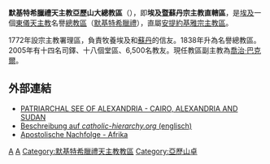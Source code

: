 {{Infobox Roman Catholic diocese
|jurisdiction     = 總教區
|name             = 亞歷山大
|latin= Archieparchia Alexandrina Melchitarum
|image =
|caption =
|location = 埃及和[[蘇丹|蘇丹]]
|territory =
|population = 6,500
|rite = [[默基特希臘禮天主教會|默基特希臘禮]]
|patron =
|province =安提約基雅宗主教區
|established = 1772年
|cathedral = [[聖母安眠主教座堂_(亞歷山卓)|聖母安眠主教座堂]]
|co-cathedral =
|leadership = 總主教 
|website = 
|pope =  
|patriarch= 額我略·拉罕三世
|metropolitan =
|ordinary =
|coadjutor archbishop = 
|coadjutor bishop = 
|auxiliary = 
|emeritus = }}

'''默基特希臘禮天主教亞歷山大總教區'''（{{lang-la|Archieparchia Alexandrina Melchitarum}}），即'''埃及暨蘇丹宗主教直轄區'''，是[[埃及|埃及]]一個[[東儀天主教|東儀天主教]]名譽[[總教區|總教區]]（[[默基特希臘禮天主教會|默基特希臘禮]]），直屬[[默基特希臘禮天主教安提約基雅宗主教區|安提約基雅宗主教區]]。

1772年設宗主教署理區，負責牧養埃及和[[蘇丹|蘇丹]]的信友。1838年升為名譽總教區。2005年有十四名司鐸、十八個堂區、6,500名教友。現任教區副主教為[[喬治·巴克爾|喬治·巴克爾]]。

== 外部連結 ==
*[https://web.archive.org/web/20090315004748/http://www.pgc-lb.org/english/Church3.shtml#Pat_Cairo  PATRIARCHAL SEE OF ALEXANDRIA - CAIRO, ALEXANDRIA AND SUDAN]
*[http://www.catholic-hierarchy.org/diocese/dlsme.html Beschreibung auf ''catholic-hierarchy.org'' (englisch)] {{Wayback|url=http://www.catholic-hierarchy.org/diocese/dlsme.html |date=20161218134630 }}
*[https://web.archive.org/web/20190119044736/http://www.apostolische-nachfolge.de/afrika.htm Apostolische Nachfolge - Afrika]

{{蘇丹天主教教區}}
{{埃及天主教教區}}
{{默基特希臘禮天主教會教區}}

[[Category:埃及天主教教區|A]]
[[Category:蘇丹天主教教區|A]]
[[Category:默基特希臘禮天主教教區|Category:默基特希臘禮天主教教區]]
[[Category:亞歷山卓|Category:亞歷山卓]]